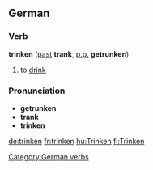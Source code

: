 ==German==
===Verb===
'''trinken''' ([[past]] '''trank''', [[past participle|p.p.]] '''getrunken''')

#to [[drink]]

===Pronunciation===
*'''getrunken''' {{IPA|[g&#601;&#712;t&#641;&#650;&#331;kn&#809;]}}
*'''trank''' {{IPA|[t&#641;a&#331;k]}}
*'''trinken''' {{IPA|[&#712;t&#641;&#618;&#331;kn&#809;]}}

[[Category:German verbs]]

[[de:trinken]]
[[fr:trinken]]
[[hu:Trinken]]
[[fi:Trinken]]